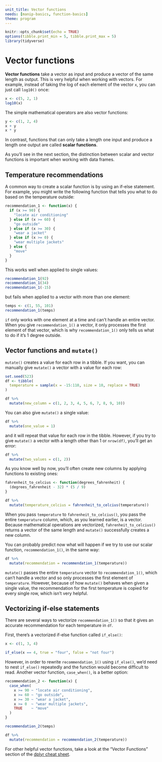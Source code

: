 ```yaml
---
unit_title: Vector functions
needs: [manip-basics, function-basics]
theme: program
---
```


```r
knitr::opts_chunk$set(echo = TRUE)
options(tibble.print_min = 5, tibble.print_max = 5)
library(tidyverse)
```

# Vector functions

**Vector functions** take a vector as input and produce a vector of the same length as output. This is very helpful when working with vectors. For example, instead of taking the log of each element of the vector `x`, you can just call `log10()` once:

```r
x <- c(5, 2, 1)
log10(x)
```

The simple mathematical operators are also vector functions:

```r
y <- c(1, 2, 4)
x + y
x * y
```

In contrast, functions that can only take a length one input and produce a length one output are called **scalar functions**. 

As you'll see in the next section, the distinction between scalar and vector functions is important when working with data frames.

## Temperature recommendations

A common way to create a scalar function is by using an if-else statement. For example, you might write the following function that tells you what to do based on the temperature outside:

```r
recommendation_1 <- function(x) {
  if (x >= 90) {
    "locate air conditioning"
  } else if (x >= 60) {
    "go outside"
  } else if (x >= 30) {
    "wear a jacket"
  } else if (x >= 0) {
    "wear multiple jackets"
  } else {
    "move"
  }
}
```

This works well when applied to single values:

```r
recommendation_1(92)
recommendation_1(34)
recommendation_1(-15)
```

but fails when applied to a vector with more than one element:

```r
temps <- c(1, 55, 101)
recommendation_1(temps)
```

`if` only works with one element at a time and can't handle an entire vector. When you give `recommendation_1()` a vector, it only processes the first element of that vector, which is why `recommendation_1()` only tells us what to do if it's 1 degree outside.

## Vector functions and `mutate()`

`mutate()` creates a value for each row in a tibble. If you want, you can manually give `mutate()` a vector with a value for each row:

```r
set.seed(523)
df <- tibble(
  temperature = sample(x = -15:110, size = 10, replace = TRUE)
)

df %>% 
  mutate(new_column = c(1, 2, 3, 4, 5, 6, 7, 8, 9, 10))
```

You can also give `mutate()` a single value:

```r
df %>% 
  mutate(one_value = 1)
```

and it will repeat that value for each row in the tibble. However, if you try to give `mutate()` a vector with a length other than 1 or `nrow(df)`, you'll get an error:

```r
df %>% 
  mutate(two_values = c(1, 2))
```

As you know well by now, you'll often create new columns by applying functions to existing ones:

```r
fahrenheit_to_celcius <- function(degrees_fahrenheit) {
  (degrees_fahrenheit - 32) * (5 / 9)
}

df %>% 
  mutate(temperature_celcius = fahrenheit_to_celcius(temperature))
```

When you pass `temperature` to `fahrenheit_to_celcius()`, you pass the entire `temperature` column, which, as you learned earlier, is a vector. Because mathematical operations are vectorized, `fahrenheit_to_celcius()` returns a vector of the same length and `mutate()` successfully creates a new column.

You can probably predict now what will happen if we try to use our scalar function, `recommendation_1()`, in the same way:

```r
df %>% 
  mutate(recommendation = recommendation_1(temperature))
```

`mutate()` passes the entire `temperature` vector to `recommendation_1()`, which can't handle a vector and so only processes the first element of `temperature`. However, because of how `mutate()` behaves when given a single value, the recommendation for the first temperature is copied for every single row, which isn't very helpful. 

## Vectorizing if-else statements

There are several ways to vectorize `recommendation_1()` so that it gives an accurate recommendation for each temperature in `df`.

First, there's a vectorized if-else function called `if_else()`:

```r
x <- c(1, 3, 4)

if_else(x == 4, true = "four", false = "not four")
```

However, in order to rewrite `recommendation_1()` using `if_else()`, we'd need to nest `if_else()` repeatedly and the function would become difficult to read. Another vector function, `case_when()`, is a better option:

```r
recommendation_2 <- function(x) {
  case_when(
    x >= 90 ~ "locate air conditioning",
    x >= 60 ~ "go outside",
    x >= 30 ~ "wear a jacket",
    x >= 0  ~ "wear multiple jackets",
    TRUE    ~ "move"
  )
}

recommendation_2(temps)

df %>% 
  mutate(recommendation = recommendation_2(temperature))
```

For other helpful vector functions, take a look at the "Vector Functions" section of the [dplyr cheat sheet](https://github.com/rstudio/cheatsheets/raw/master/data-transformation.pdf).
